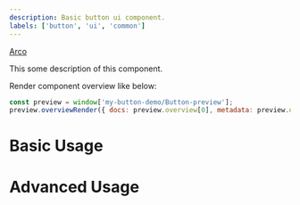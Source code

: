 ```yaml
---
description: Basic button ui component.
labels: ['button', 'ui', 'common']
---
```



[Arco](https://arco.design)

This some description of this component.

Render component overview like below:

```js
const preview = window['my-button-demo/Button-preview'];
preview.overviewRender({ docs: preview.overview[0], metadata: preview.overviewMetadata });
```

# Basic Usage

<div data-arco-demo="Basic">
  <Basic />
</div>

# Advanced Usage

<div data-arco-demo="Advanced">
  <Advanced />
</div>
